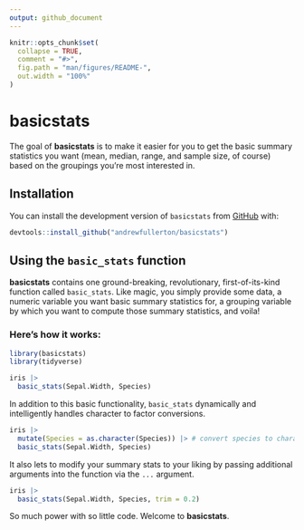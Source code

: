 ```yaml
---
output: github_document
---
```


```r
knitr::opts_chunk$set(
  collapse = TRUE,
  comment = "#>",
  fig.path = "man/figures/README-",
  out.width = "100%"
)
```

# basicstats

The goal of **basicstats** is to make it easier for you to get the basic summary statistics you want (mean, median, range, and sample size, of course) based on the groupings you're most interested in.

## Installation

You can install the development version of `basicstats` from [GitHub](https://github.com/andrewfullerton/basicstats) with:

``` r
devtools::install_github("andrewfullerton/basicstats")
```

## Using the `basic_stats` function

**basicstats** contains one ground-breaking, revolutionary, first-of-its-kind function called `basic_stats`. Like magic, you simply provide some data, a numeric variable you want basic summary statistics for, a grouping variable by which you want to compute those summary statistics, and voila!

### Here's how it works:

```r
library(basicstats)
library(tidyverse)
```

```r
iris |> 
  basic_stats(Sepal.Width, Species)
```

In addition to this basic functionality, `basic_stats` dynamically and intelligently handles character to factor conversions.

```r
iris |> 
  mutate(Species = as.character(Species)) |> # convert species to character
  basic_stats(Sepal.Width, Species)
```

It also lets to modify your summary stats to your liking by passing additional arguments into the function via the `...` argument.

```r
iris |>
  basic_stats(Sepal.Width, Species, trim = 0.2)
```

So much power with so little code. Welcome to **basicstats**.
